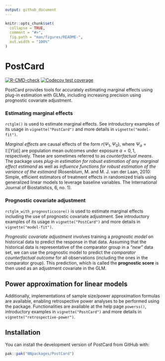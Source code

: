 ```yaml
---
output: github_document
---
```


<!-- README.md is generated from README.Rmd. Please edit that file -->

```r
knitr::opts_chunk$set(
  collapse = TRUE,
  comment = "#>",
  fig.path = "man/figures/README-",
  out.width = "100%"
)
```

# PostCard

<!-- badges: start -->
[![R-CMD-check](https://github.com/NNpackages/PostCard/actions/workflows/R-CMD-check.yaml/badge.svg)](https://github.com/NNpackages/PostCard/actions/workflows/R-CMD-check.yaml)
[![Codecov test coverage](https://codecov.io/gh/NNpackages/PostCard/graph/badge.svg)](https://app.codecov.io/gh/NNpackages/PostCard)
<!-- badges: end -->

PostCard provides tools for accurately estimating marginal effects using plug-in estimation with GLMs, including increasing precision using prognostic covariate adjustment.

### Estimating marginal effects

`rctglm()` is used to estimate marginal effects. See introductory examples of its usage in `vignette("PostCard")` and more details in `vignette("model-fit")`.

*Marginal effects* are causal effects of the form $r(\Psi_1, \Psi_0)$, where $\Psi_a=\mathbb{E}[Y(a)]$ are population mean outcomes under exposure $a=0, 1$, respectively. These are sometimes referred to as *counterfactual means*. The package uses *plug-in estimation for robust estimation of any marginal effect estimand* as well as *influence functions for robust estimation of the variance of the estimand* (Rosenblum, M. and M. J. van der Laan, 2010: Simple, efficient estimators of treatment effects in randomized trials using generalized linear models to leverage baseline variables. The International Journal of Biostatistics, 6, no. 1).

### Prognostic covariate adjustment

`rctglm_with_prognosticscore()` is used to estimate marginal effects including the use of prognostic covariate adjustment. See introductory examples of its usage in `vignette("PostCard")` and more details in `vignette("model-fit")`.

*Prognostic covariate adjustment* involves training a *prognostic model* on historical data to predict the response in that data. Assuming that the historical data is representative of the comparator group in a *"new"* data set, we can use the prognostic model to predict the *comparator counterfactual outcome* for all observations (including the ones in the comparator group). This prediction, which is called the **prognostic score** is then used as an adjustment covariate in the GLM.

## Power approximation for linear models

Additionally, implementations of sample size/power approximation formulas are available, enabling retrospective power analyses to be performed using the package. Functionalities are available at the help page `powerss()`, introductory examples in `vignette("PostCard")` and more details in `vignette("retrospective-power")`.

## Installation

You can install the development version of PostCard from GitHub with:

```r
pak::pak("NNpackages/PostCard")
```
